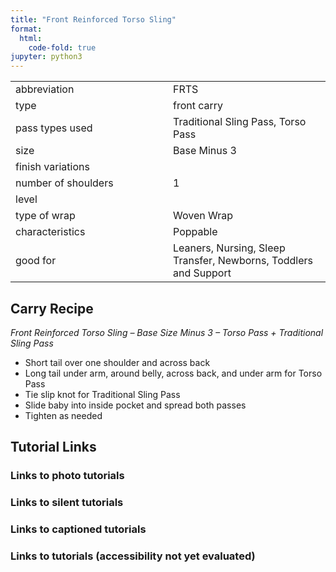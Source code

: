 ```yaml
---
title: "Front Reinforced Torso Sling"
format:
  html:
    code-fold: true
jupyter: python3
---
```


| | 
|---|---
|abbreviation	|FRTS
|type	|front carry
|pass types used	|Traditional Sling Pass, Torso Pass
|size	|Base Minus 3
|finish variations|	
|number of shoulders	|1
|level	|
|type of wrap	|Woven Wrap
|characteristics	|Poppable
|good for	|Leaners, Nursing, Sleep Transfer, Newborns, Toddlers and Support

## Carry Recipe
_Front Reinforced Torso Sling – Base Size Minus 3 – Torso Pass + Traditional Sling Pass_

- Short tail over one shoulder and across back
- Long tail under arm, around belly, across back, and under arm for Torso Pass
- Tie slip knot for Traditional Sling Pass
- Slide baby into inside pocket and spread both passes
- Tighten as needed

## Tutorial Links
### Links to photo tutorials
### Links to silent tutorials
### Links to captioned tutorials
### Links to tutorials (accessibility not yet evaluated)
